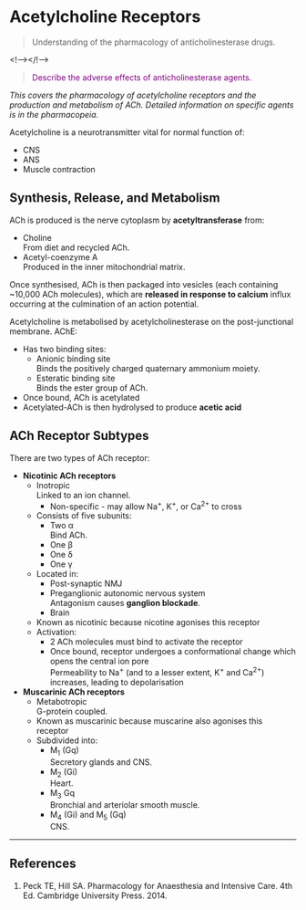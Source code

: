 # Acetylcholine Receptors

> Understanding of the pharmacology of anticholinesterase drugs.

<!--></!-->

> <p style="color:purple";>Describe the adverse effects of anticholinesterase agents.</p>

*This covers the pharmacology of acetylcholine receptors and the production and metabolism of ACh. Detailed information on specific agents is in the pharmacopeia.*

Acetylcholine is a neurotransmitter vital for normal function of:

* CNS
* ANS
* Muscle contraction

## Synthesis, Release, and Metabolism

ACh is produced is the nerve cytoplasm by **acetyltransferase** from:

* Choline\
From diet and recycled ACh.
* Acetyl-coenzyme A\
Produced in the inner mitochondrial matrix.

Once synthesised, ACh is then packaged into vesicles (each containing ~10,000 ACh molecules), which are **released in response to calcium** influx occurring at the culmination of an action potential.

Acetylcholine is metabolised by acetylcholinesterase on the post-junctional membrane. AChE:

* Has two binding sites:
    * Anionic binding site\
    Binds the positively charged quaternary ammonium moiety.
    * Esteratic binding site  \
    Binds the ester group of ACh.
* Once bound, ACh is acetylated
* Acetylated-ACh is then hydrolysed to produce **acetic acid**


## ACh Receptor Subtypes

There are two types of ACh receptor:

* **Nicotinic ACh receptors**
    * Inotropic\
    Linked to an ion channel.
        * Non-specific - may allow Na^+^, K^+^, or Ca^2+^ to cross
    * Consists of five subunits:
        * Two α\
        Bind ACh.
        * One β
        * One δ
        * One γ
    * Located in:
        * Post-synaptic NMJ
        * Preganglionic autonomic nervous system\
        Antagonism causes **ganglion blockade**.
        * Brain
    * Known as nicotinic because nicotine agonises this receptor
    * Activation:
        * 2 ACh molecules must bind to activate the receptor
        * Once bound, receptor undergoes a conformational change which opens the central ion pore\
        Permeability to Na^+^ (and to a lesser extent, K^+^ and Ca^2+^) increases, leading to depolarisation


* **Muscarinic ACh receptors**\
    * Metabotropic\
    G-protein coupled.
    * Known as muscarinic because muscarine also agonises this receptor
    * Subdivided into:
        * M~1~ (Gq)\
        Secretory glands and CNS.
        * M~2~ (Gi)\
        Heart.
        * M~3~ Gq\
        Bronchial and arteriolar smooth muscle.
        * M~4~ (Gi) and M~5~ (Gq)\
        CNS.


---
## References

1. Peck TE, Hill SA. Pharmacology for Anaesthesia and Intensive Care. 4th Ed. Cambridge University Press. 2014.\
